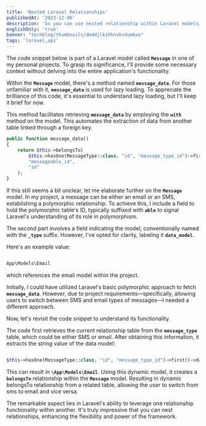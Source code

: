```yaml
---
title: 'Nested Laravel Relationships'
publishedAt: '2023-12-06'
description: 'So you can use nested relationship within Laravel models… What awesome!'
englishOnly: 'true'
banner: "techblog/thumbnails/dm4djlkihhnvkvdumbxe"
tags: 'laravel,api'
---
```

The code snippet below is part of a Laravel model called **`Message`** in one of my personal projects. To grasp its significance, I'll provide some necessary context without delving into the entire application's functionality.

Within the **`Message`** model, there's a method named **`message_data`**. For those unfamiliar with it, **`message_data`** is used for lazy loading. To appreciate the brilliance of this code, it's essential to understand lazy loading, but I'll keep it brief for now.

This method facilitates retrieving **`message_data`** by employing the **`with`** method on the model. This automates the extraction of data from another table linked through a foreign key.

```php
public function message_data()
{
    return $this->belongsTo(
        $this->hasOne(MessageType::class, "id", "message_type_id")->first()->data_model,
        "messageable_id",
        "id"
    );
}
```

If this still seems a bit unclear, let me elaborate further on the **`Message`** model. In my project, a message can be either an email or an SMS, establishing a polymorphic relationship. To achieve this, I include a field to hold the polymorphic table's ID, typically suffixed with **`able`** to signal Laravel's understanding of its role in polymorphism.

The second part involves a field indicating the model, conventionally named with the **`_type`** suffix. However, I've opted for clarity, labeling it **`data_model`**.

Here's an example value:

```php

App\Models\Email
```

which references the email model within the project.

Initially, I could have utilized Laravel's basic polymorphic approach to fetch **`message_data`**. However, due to project requirements—specifically, allowing users to switch between SMS and email types of messages—I needed a different approach.

Now, let's revisit the code snippet to understand its functionality.

The code first retrieves the current relationship table from the **`message_type`** table, which could be either SMS or email. After obtaining this information, it extracts the string value of the data model:

```php

$this->hasOne(MessageType::class, "id", "message_type_id")->first()->data_model
```

This can result in **`\App\Models\Email`**. Using this dynamic model, it creates a **`belongsTo`** relationship within the **`Message`** model. Resulting in dynamic belongsTo relationship from a related table, allowing the user to switch from sms to email and vice versa.

The remarkable aspect lies in Laravel's ability to leverage one relationship functionality within another. It's truly impressive that you can nest relationships, enhancing the flexibility and power of the framework.